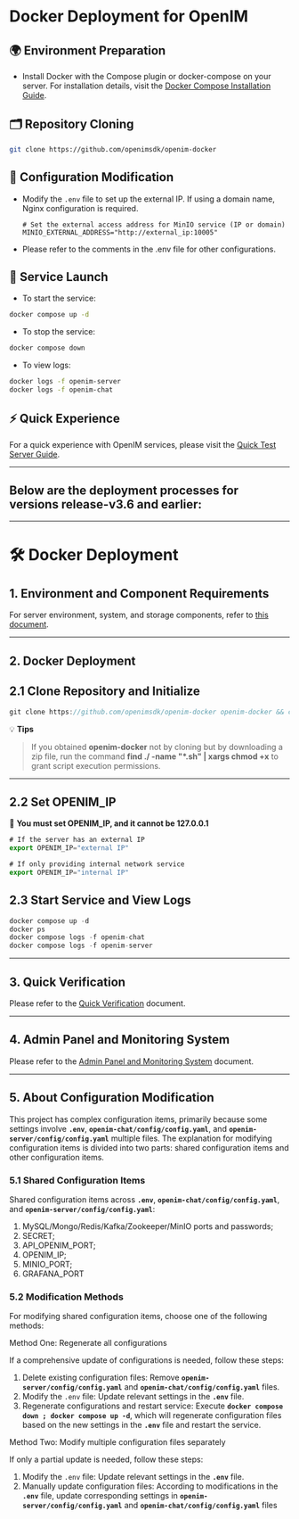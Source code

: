
# Docker Deployment for OpenIM


## 🌍 Environment Preparation

- Install Docker with the Compose plugin or docker-compose on your server. For installation details, visit the [Docker Compose Installation Guide](https://docs.docker.com/compose/install/linux/).

## 🗂️ Repository Cloning

```bash
git clone https://github.com/openimsdk/openim-docker
```

## 🔧 Configuration Modification

- Modify the `.env` file to set up the external IP. If using a domain name, Nginx configuration is required.

  ```plaintext
  # Set the external access address for MinIO service (IP or domain)
  MINIO_EXTERNAL_ADDRESS="http://external_ip:10005" 
  ```

- Please refer to the comments in the .env file for other configurations.

## 🚀 Service Launch

- To start the service:

```bash
docker compose up -d
```

- To stop the service:

```bash
docker compose down
```

- To view logs:

```bash
docker logs -f openim-server
docker logs -f openim-chat
```

## ⚡ Quick Experience

For a quick experience with OpenIM services, please visit the [Quick Test Server Guide](https://docs.openim.io/guides/gettingStarted/quickTestServer).

---

## Below are the deployment processes for versions release-v3.6 and earlier:

---

# 🛠 Docker Deployment

## 1. Environment and Component Requirements
For server environment, system, and storage components, refer to [this document](./env-comp).

---

## 2. Docker Deployment

## 2.1 Clone Repository and Initialize

```jsx
git clone https://github.com/openimsdk/openim-docker openim-docker && cd openim-docker && make init
```

💡 **Tips**
> If you obtained **openim-docker** not by cloning but by downloading a zip file, run the command **find ./ -name "*.sh" | xargs chmod +x** to grant script execution permissions.

---

## 2.2 Set OPENIM_IP

🔔 **You must set OPENIM_IP, and it cannot be 127.0.0.1**

```jsx
# If the server has an external IP
export OPENIM_IP="external IP"

# If only providing internal network service
export OPENIM_IP="internal IP"
```

## 2.3 Start Service and View Logs

```jsx
docker compose up -d
docker ps
docker compose logs -f openim-chat
docker compose logs -f openim-server
```

---

## 3. Quick Verification

Please refer to the [Quick Verification](./quickTestServer) document.

---

## 4. Admin Panel and Monitoring System

Please refer to the [Admin Panel and Monitoring System](./admin) document.

---

## 5. About Configuration Modification

This project has complex configuration items, primarily because some settings involve **`.env`**, **`openim-chat/config/config.yaml`**, and **`openim-server/config/config.yaml`** multiple files. The explanation for modifying configuration items is divided into two parts: shared configuration items and other configuration items.

### 5.1 Shared Configuration Items

Shared configuration items across **`.env`**, **`openim-chat/config/config.yaml`**, and **`openim-server/config/config.yaml`**:

1. MySQL/Mongo/Redis/Kafka/Zookeeper/MinIO ports and passwords;
2. SECRET;
3. API_OPENIM_PORT;
4. OPENIM_IP;
5. MINIO_PORT;
6. GRAFANA_PORT

### 5.2 Modification Methods

For modifying shared configuration items, choose one of the following methods:

Method One: Regenerate all configurations

If a comprehensive update of configurations is needed, follow these steps:

1. Delete existing configuration files: Remove **`openim-server/config/config.yaml`** and **`openim-chat/config/config.yaml`** files.
2. Modify the `.env` file: Update relevant settings in the **`.env`** file.
3. Regenerate configurations and restart service: Execute **`docker compose down ; docker compose up -d`**, which will regenerate configuration files based on the new settings in the **`.env`** file and restart the service.

Method Two: Modify multiple configuration files separately

If only a partial update is needed, follow these steps:

1. Modify the `.env` file: Update relevant settings in the **`.env`** file.
2. Manually update configuration files: According to modifications in the **`.env`** file, update corresponding settings in **`openim-server/config/config.yaml`** and **`openim-chat/config/config.yaml`** files